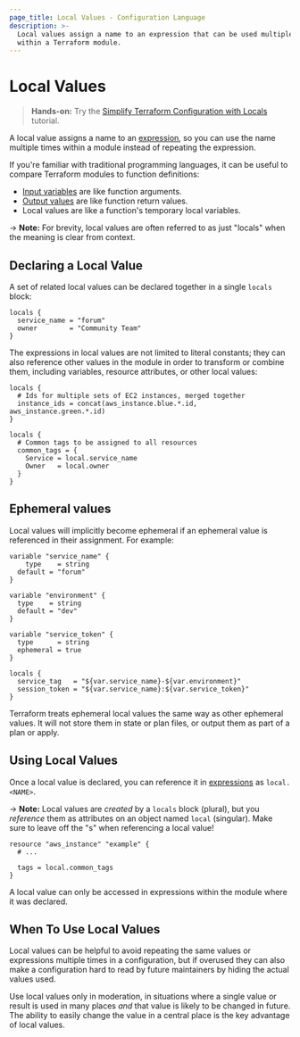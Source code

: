 ```yaml
---
page_title: Local Values - Configuration Language
description: >-
  Local values assign a name to an expression that can be used multiple times
  within a Terraform module.
---
```


# Local Values

> **Hands-on:** Try the [Simplify Terraform Configuration with Locals](/terraform/tutorials/configuration-language/locals?utm_source=WEBSITE&utm_medium=WEB_IO&utm_offer=ARTICLE_PAGE&utm_content=DOCS) tutorial.

A local value assigns a name to an [expression](/terraform/language/expressions),
so you can use the name multiple times within a module instead of repeating
the expression.

If you're familiar with traditional programming languages, it can be useful to
compare Terraform modules to function definitions:

- [Input variables](/terraform/language/values/variables) are like function arguments.
- [Output values](/terraform/language/values/outputs) are like function return values.
- Local values are like a function's temporary local variables.

-> **Note:** For brevity, local values are often referred to as just "locals"
when the meaning is clear from context.

## Declaring a Local Value

A set of related local values can be declared together in a single `locals`
block:

```hcl
locals {
  service_name = "forum"
  owner        = "Community Team"
}
```

The expressions in local values are not limited to literal constants; they can
also reference other values in the module in order to transform or combine them,
including variables, resource attributes, or other local values:

```hcl
locals {
  # Ids for multiple sets of EC2 instances, merged together
  instance_ids = concat(aws_instance.blue.*.id, aws_instance.green.*.id)
}

locals {
  # Common tags to be assigned to all resources
  common_tags = {
    Service = local.service_name
    Owner   = local.owner
  }
}
```

## Ephemeral values

Local values will implicitly become ephemeral if an ephemeral value is
referenced in their assignment. For example:

```hcl
variable "service_name" {
	type    = string
  default = "forum"
}

variable "environment" {
  type    = string
  default = "dev"
}

variable "service_token" {
  type      = string
  ephemeral = true
}

locals {
  service_tag   = "${var.service_name}-${var.environment}"
  session_token = "${var.service_name}:${var.service_token}"
}
```

Terraform treats ephemeral local values the same way as other ephemeral values.
It will not store them in state or plan files, or output them as part of a plan
or apply.

## Using Local Values

Once a local value is declared, you can reference it in
[expressions](/terraform/language/expressions) as `local.<NAME>`.

-> **Note:** Local values are _created_ by a `locals` block (plural), but you
_reference_ them as attributes on an object named `local` (singular). Make sure
to leave off the "s" when referencing a local value!

```hcl
resource "aws_instance" "example" {
  # ...

  tags = local.common_tags
}
```

A local value can only be accessed in expressions within the module where it
was declared.

## When To Use Local Values

Local values can be helpful to avoid repeating the same values or expressions
multiple times in a configuration, but if overused they can also make a
configuration hard to read by future maintainers by hiding the actual values
used.

Use local values only in moderation, in situations where a single value or
result is used in many places _and_ that value is likely to be changed in
future. The ability to easily change the value in a central place is the key
advantage of local values.
